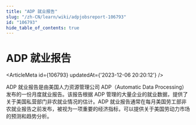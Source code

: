 ```yaml
---
title: "ADP 就业报告"
slug: "/zh-CN/learn/wiki/adpjobsreport-106793"
id: "106793"
hide_table_of_contents: true
---
```



# ADP 就业报告

<ArticleMeta id={106793} updatedAt={'2023-12-06 20:20:12'} />
<div className='border-solid border-b border-t-0 my-4 border-[var(--ifm-color-gray-300)]' />

ADP 就业报告是由美国人力资源管理公司 ADP（Automatic Data Processing）发布的一份月度就业报告。该报告根据 ADP 管理的大量企业的就业数据，提供了关于美国私营部门非农就业情况的估计。ADP 就业报告通常在每月美国劳工部非农就业报告之前发布，被视为一项重要的经济指标，可以提供关于美国劳动力市场的预测和趋势分析。
